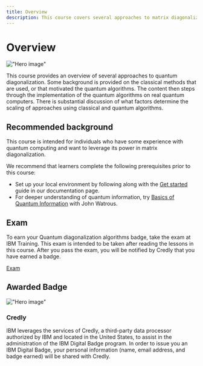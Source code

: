 ```yaml
---
title: Overview
description: This course covers several approaches to matrix diagonalization using quantum computers.
---
```


# Overview

!["Hero image"](/learning/images/courses/quantum-diagonalization-algorithms/hero.svg)

This course provides an overview of several approaches to quantum diagonalization. Some background is provided on the classical methods that are used, or that motivated the quantum algorithms. The content then steps through the implementation of the quantum algorithms on real quantum computers. There is substantial discussion of what factors determine the scaling of approaches using classical and quantum algorithms.

## Recommended background

This course is intended for individuals who have some experience with quantum computing and want to leverage its power in matrix diagonalization.

We recommend that learners complete the following prerequisites prior to this course:

- Set up your local environment by following along with the [Get started](https://docs.quantum.ibm.com/guides) guide in our documentation page.
- For deeper understanding of quantum information, try [Basics of Quantum Information](https://quantum.cloud.ibm.com/learning/course/basics-of-quantum-information) with John Watrous.

## Exam

To earn your Quantum diagonalization algorithms badge, take the exam at IBM Training. This exam is intended to be taken after reading the lessons in this course. After you pass the exam, you will be notified by Credly that you have earned a badge.

[Exam](/learning/courses/quantum-diagonalization-algorithms/exam)

## Awarded Badge

!["Hero image"](/learning/images/courses/quantum-diagonalization-algorithms/badge.avif)

### Credly

IBM leverages the services of Credly, a third-party data processor authorized by IBM and located in the United States, to assist in the administration of the IBM Digital Badge program. In order to issue you an IBM Digital Badge, your personal information (name, email address, and badge earned) will be shared with Credly.